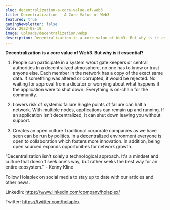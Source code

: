 ```yaml
---
slug: decentralization-a-core-value-of-web3
title: Decentralization - A Core Value of Web3
featured: true
gamingNewsletter: false
date: 2022-08-19
image: uploads/decentralization.webp
description: Decentralization is a core value of Web3. But why is it essential?
---
```

**Decentralization is a core value of Web3. But why is it essential?**



1. People can participate in a system w/out gate keepers or central authorities In a decentralized atmosphere, no one has to know or trust anyone else. Each member in the network has a copy of the exact same data. If something was altered or corrupted, it would be rejected. No waiting for approval from a dictator or worrying about what happens if the application were to shut down. Everything is on-chain for the community.



2. Lowers risk of systemic failure Single points of failure can halt a network. With multiple nodes, applications can remain up and running. If an application isn’t decentralized, it can shut down leaving you without support.



3. Creates an open culture Traditional corporate companies as we have seen can be run by politics. In a decentralized environment everyone is open to collaboration which fosters more innovation. In addition, being open sourced expands opportunities for network growth.



“Decentralization isn't solely a technological approach. It's a mindset and culture that doesn't seek one's way, but rather seeks the best way for an entire ecosystem.” - Kenny Kline



Follow Holaplex on social media to stay up to date with our articles and other news.

LinkedIn: https://www.linkedin.com/company/holaplex/

Twitter: https://twitter.com/holaplex